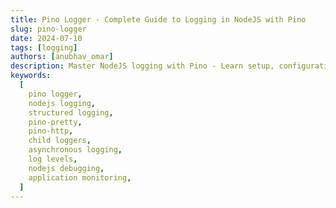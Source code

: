 ```yaml
---
title: Pino Logger - Complete Guide to Logging in NodeJS with Pino
slug: pino-logger
date: 2024-07-10
tags: [logging]
authors: [anubhav_omar]
description: Master NodeJS logging with Pino - Learn setup, configuration, and advanced features for efficient, structured logging. Boost debugging and monitoring in your applications.
keywords:
  [
    pino logger,
    nodejs logging,
    structured logging,
    pino-pretty,
    pino-http,
    child loggers,
    asynchronous logging,
    log levels,
    nodejs debugging,
    application monitoring,
  ]
---
```


<head>

  <script
    type="application/ld+json"
    dangerouslySetInnerHTML={{ __html: JSON.stringify({
  "@context": "https://schema.org",
  "@type": "TechArticle",
  "headline": "Pino Logger - Complete Guide to Logging in NodeJS with Pino",
  "alternativeHeadline": "Master NodeJS logging with Pino - Learn setup, configuration, and advanced features for efficient, structured logging",
  "author": {
    "@type": "Person",
    "name": "Anubhav Omar"
  },
  "publisher": {
    "@type": "Organization",
    "name": "SigNoz",
    "logo": {
      "@type": "ImageObject",
      "url": "https://signoz.io/img/SigNozLogo-orange.svg"
    }
  },
  "datePublished": "2024-07-10T00:00:00Z",
  "dateModified": "2024-07-10T00:00:00Z",
  "mainEntityOfPage": {
    "@type": "WebPage",
    "@id": "https://signoz.io/guides/pino-logger/"
  },
  "description": "Master NodeJS logging with Pino - Learn setup, configuration, and advanced features for efficient, structured logging. Boost debugging and monitoring in your applications.",
  "keywords": "pino logger, nodejs logging, structured logging, pino-pretty, pino-http, child loggers, asynchronous logging, log levels, nodejs debugging, application monitoring",
  "articleSection": "Technology",
  "inLanguage": "en",
  "isPartOf": {
    "@type": "Blog",
    "name": "SigNoz Blog",
    "url": "https://signoz.io/blog/"
  },
  "about": [
    {
      "@type": "Thing",
      "name": "Pino Logger",
      "description": "A fast and low overhead logging library for NodeJS"
    },
    {
      "@type": "Thing",
      "name": "NodeJS",
      "description": "A JavaScript runtime built on Chrome's V8 JavaScript engine"
    },
    {
      "@type": "Thing",
      "name": "Structured Logging",
      "description": "A logging approach that treats log entries as data structures rather than plain text"
    }
  ],
  "mentions": [
    {
      "@type": "SoftwareApplication",
      "name": "Pino",
      "applicationCategory": "Logging Library"
    },
    {
      "@type": "SoftwareApplication",
      "name": "SigNoz",
      "applicationCategory": "Observability Platform"
    }
  ],
  "mainEntity": {
    "@type": "FAQPage",
    "mainEntity": [
      {
        "@type": "Question",
        "name": "What is Pino package?",
        "acceptedAnswer": {
          "@type": "Answer",
          "text": "The Pino package is a Node.js logging library designed for speed and efficiency, offering robust features and flexible configuration options for developers."
        }
      },
      {
        "@type": "Question",
        "name": "What is the common log format in Pino?",
        "acceptedAnswer": {
          "@type": "Answer",
          "text": "Pino uses a default JSON-based log format, which is structured and easy to parse for automated processing and analysis."
        }
      },
      {
        "@type": "Question",
        "name": "What is Pino pretty?",
        "acceptedAnswer": {
          "@type": "Answer",
          "text": "Pino pretty (pino-pretty) is a tool that formats Pino's JSON logs into a more human-readable format, enhancing readability during development and debugging."
        }
      },
      {
        "@type": "Question",
        "name": "What are the benefits of Pino logger?",
        "acceptedAnswer": {
          "@type": "Answer",
          "text": "Pino provides benefits such as high performance, low CPU overhead, simple integration, and support for custom serializers and log levels, making it ideal for production environments."
        }
      },
      {
        "@type": "Question",
        "name": "Can Pino handle asynchronous logging?",
        "acceptedAnswer": {
          "@type": "Answer",
          "text": "Yes, Pino supports asynchronous logging, which helps maintain high performance and low overhead by not blocking the main event loop during log operations."
        }
      }
    ]
  },
  "tutorial": {
    "@type": "HowTo",
    "name": "How to Use Pino Logger in NodeJS",
    "step": [
      {
        "@type": "HowToStep",
        "name": "Install Pino",
        "text": "Install Pino using npm: npm install pino"
      },
      {
        "@type": "HowToStep",
        "name": "Import and Configure Pino",
        "text": "Import Pino in your NodeJS application and create a logger instance"
      },
      {
        "@type": "HowToStep",
        "name": "Set Log Levels",
        "text": "Configure log levels to control the verbosity of logs"
      },
      {
        "@type": "HowToStep",
        "name": "Use Custom Serializers",
        "text": "Implement custom serializers to format log data"
      },
      {
        "@type": "HowToStep",
        "name": "Implement Child Loggers",
        "text": "Use child loggers for modular logging in different parts of your application"
      },
      {
        "@type": "HowToStep",
        "name": "Set Up Asynchronous Logging",
        "text": "Configure asynchronous logging for improved performance"
      },
      {
        "@type": "HowToStep",
        "name": "Integrate with SigNoz",
        "text": "Set up SigNoz and configure Pino to send logs to SigNoz for centralized monitoring"
      }
    ]
  }
}) }}
  />
</head>

Logging in NodeJS: Why Pino Logger is Your New Best Friend

Ever felt lost in a sea of console.log statements?

Tired of slow, clunky logging slowing down your app?

Pino Logger might just be the lifesaver you need.

Here's the deal:

- Pino is fast. Really fast.
- It's lightweight, so your app stays snappy.
- Structured logging? Pino's got you covered.

This guide will show you:

- How to set up Pino in your NodeJS app
- Cool tricks to make logging work for you
- Ways to level up your debugging game

Whether you're just starting out or you're a seasoned pro, there's something here for you.

Ready to make your NodeJS logging actually useful?

Let's dive in.

## What is Pino Logger?

Pino is a fast and low-overhead logging library designed specifically for NodeJS applications. Pino produces logs in a structured JSON format, which is easy to parse and analyze, making it ideal for production environments. Pino logger is a great option for developers searching for a dependable and adaptable logging solution. This is due to its adaptability and simplicity of interaction with other Node.js web frameworks.

### Key Features of Pino

- High Performance: Pino is designed to be one of the fastest logging libraries for NodeJS, ensuring that logging operations do not significantly impact application performance.
- Low Overhead: Pino minimizes the overhead associated with logging, making it suitable for applications that require high throughput and low latency.
- Structured Logs: Logs are output in JSON format, which is both machine-readable and easy to parse, facilitating efficient log analysis and processing.
- Extensibility: Pino supports various plugins and integrations, allowing developers to extend its functionality to meet specific logging needs.
- Custom Serializers: Pino allows the use of custom serializers to transform log data, enabling the redaction of sensitive information or formatting of complex data structures.
- Multiple Log Levels: Pino supports various log levels (fatal, error, warn, info, debug, trace), providing granular control over log verbosity.
- Asynchronous Logging: Pino can offload logging operations to a separate process, reducing the impact on the main application thread and improving performance.
- Child Loggers: Child loggers inherit the configuration of the parent logger but can add additional context, useful for logging within specific modules or components.
- Pretty Printing: Pino offers pretty printing of logs for development purposes, making them human-readable and easier to debug.

## Installing and Setting Up Pino

Before moving forward with the implementation, let's start with installing Pino and setting it up in a Node.js application. First, ensure you have Node.js and npm (Node Package Manager) installed on your machine. You can download them from <a href="https://nodejs.org/" rel="noopener noreferrer nofollow" target="_blank">Node.js official website</a>.

To install Pino, you can use npm

```bash
npm install pino --save
```

<Figure
  src="/img/guides/2024/07/pino-logger-Screenshot_2024-07-04_at_11.48.01_PM.webp"
  alt="Installing Pino via npm"
  caption="Installing Pino via npm"
/>

Installing Pino via npm

### Basic Setup

Let us learn how to set up a basic Pino Logger, which involves creating and using a logger instance to log messages. Here's a simple example:

```jsx
const pino = require('pino')
const logger = pino()

logger.info('This is an info message')
logger.error('This is an error message')
```

This code initializes Pino and logs an info and an error message. By default, the logs are output to the console in JSON format.

Output:

```jsx
{"level":30,"time":1688510400000,"pid":12345,"hostname":"Anubhavs-MacBook-Air.local","msg":"This is an info message"}
{"level":50,"time":1688510401000,"pid":12345,"hostname":"Anubhavs-MacBook-Air.local","msg":"This is an error message"}
```

## Configuring Pino Logger

Pino offers various configuration options to tailor the logging behaviour to your needs. Two key configurations include setting log levels and defining custom serializers.

### Level Configuration

Pino Logger supports different log levels to control the verbosity of logs. Log levels are essential for filtering the logs based on their importance and severity. Pino’s log levels, in order of severity from highest to lowest, are:

- fatal: Logs critical issues that cause the application to crash.
- error: Logs errors that require attention but don't crash the application.
- warn: Logs warnings about potential issues that might need investigation.
- info: Logs general information about the application's operation.
- debug: Logs detailed debugging information for troubleshooting.
- trace: Logs highly detailed information, typically used for tracing code execution.

You can set the log level when creating the logger instance to filter logs accordingly:

```jsx
const logger = pino({ level: 'debug' })

logger.debug('This is a debug message')
logger.info('This is an info message')
```

In this example, the logger is configured to log messages at the `debug` level and above, meaning it will log `debug`, `info`, `warn`, `error`, and `fatal` messages.

If you try to log a message below the level with which the logger is initialized, that message will not be logged. For instance, if the logger is set to `info` level:

```jsx
const logger = pino({ level: 'info' })

logger.debug('This debug message will not be logged')
logger.info('This info message will be logged')
```

In this case, the `debug` message will not appear in the logs because the logger is set to only log messages at `info` level and above (i.e., `info`, `warn`, `error`, and `fatal`).

Pino also supports dynamic changes to the log level at runtime. This feature is particularly useful in production environments where you may need to increase or decrease logging verbosity on-the-fly to diagnose issues or reduce log noise without restarting the application.

You can use Pino's level method to change the log level dynamically. Here's an example:

```jsx
// logger.js
import pino from 'pino'

const logger = pino({ level: 'info' })

export default logger
```

```jsx
// app.js
import express from 'express'
import logger from './logger.js'

const app = express()

app.get('/', (req, res) => {
  logger.info('Info level log - Home route accessed')
  logger.debug('Debug level log - Home route accessed')
  res.send('Hello, World!')
})

// Route to change log level
app.post('/log-level', (req, res) => {
  const newLevel = req.query.level
  if (newLevel && ['fatal', 'error', 'warn', 'info', 'debug', 'trace'].includes(newLevel)) {
    logger.level = newLevel
    res.send(`Log level changed to ${newLevel}`)
  } else {
    res.status(400).send('Invalid log level')
  }
})

// Start the server
const PORT = process.env.PORT || 3000
app.listen(PORT, () => {
  logger.info(`Server is running on port ${PORT}`)
})
```

### Custom Serializers

Custom serializers allow you to transform log data before it is written to the log output. This feature is handy for redacting sensitive information or formatting complex data structures for better readability and security.

To define a custom serializer, you specify it in the Pino configuration. The serializer is a function that takes an object as an input and returns a transformed version of that object. Here’s an example:

```jsx
const pino = require('pino')

const logger = pino({
  serializers: {
    user: (user) => {
      return {
        id: user.id,
        name: user.name,
        // Redacting sensitive information
        email: user.email ? user.email.replace(/(.{2})(.*)(@.*)/, '$1***$3') : undefined,
      }
    },
  },
})

logger.info({ user: { id: 1, name: 'Alice', email: 'alice@example.com' } }, 'User info')
```

Output:

<Figure
  src="/img/guides/2024/07/pino-logger-Screenshot_2024-07-05_at_12.35.45_AM.webp"
  alt="Custom Serializers in Pino - Output"
  caption="Custom Serializers in Pino - Output"
/>

Custom Serializers in Pino - Output

In this example, the `user` serializer transforms the `user` object to redact the email address, ensuring sensitive information is not exposed in the logs. Custom serializers can be applied to any object you log, making them a powerful tool for maintaining security and readability in your logs.

## Logging HTTP requests with Pino

Pino Logger can be integrated with HTTP servers to automatically log incoming requests and outgoing responses, providing valuable insights into your application's HTTP traffic. This is particularly useful for monitoring, debugging, and analyzing the performance and behaviour of web applications.

### Using Pino HTTP Middleware

You can log HTTP requests and responses using the `pino-http` module, which integrates Pino with HTTP servers like Express. This middleware logs details about each request and response, including HTTP method, URL, status code, and response time.

Step 1: Install the pino-http module

```bash
npm install pino --save
```

Step 2: Integrate pino-http into your application

Here’s an example using Express:

```jsx
const express = require('express')
const pino = require('pino')
const pinoHttp = require('pino-http')

const logger = pino()
const httpLogger = pinoHttp({ logger })

const app = express()

// Use Pino HTTP middleware
app.use(httpLogger)

app.get('/', (req, res) => {
  res.send('Hello, world!')
})

app.listen(3000, () => {
  logger.info('Server is running on port 3000')
})
```

Output -

```jsx
{"level":30,"time":1720120558325,"pid":18553,"hostname":"Anubhavs-MacBook-Air.local","msg":"Server is running on port 3000"}
```

In this example, the Pino HTTP middleware is added to the Express application using `app.use(httpLogger)`. This ensures that all incoming HTTP requests and outgoing responses are logged automatically.

## Advanced Features of Pino

Pino Logger provides several advanced features that can enhance your logging setup and make it more powerful and flexible. Here are some of them-

### Child Loggers

Child loggers are useful when you want to create a logger that inherits the configuration of a parent logger but adds additional context. This is particularly useful for logging within specific modules or components of your application.

For example, you might have a main logger for your application, but you want to add module-specific context for logs generated by different parts of your application:

```jsx
const pino = require('pino')
const logger = pino({ level: 'info' })

const childLogger = logger.child({ module: 'user-service' })

logger.info('This is a log message from the main logger')
childLogger.info('This is a log message from the user service')
```

In this example, the `childLogger` inherits the configuration from the `logger` but adds the `module: 'user-service'` context to each log message it generates. This helps in categorizing and differentiating logs from various parts of your application. It is often helpful in large complex applications where each module might generate numerous log messages. By using child loggers, you can easily identify which module a particular log message came from, making it easier to troubleshoot issues and monitor specific parts of the application.

### Asynchronous Logging

Asynchronous logging helps to offload logging operations to a separate process, reducing the impact on the main application thread and improving performance. This is particularly useful in high-performance applications where logging needs to be done without blocking the main execution flow.

To set up asynchronous logging with Pino using transports, you define where and how the logs are written, which helps offload I/O operations from the main application thread. Transports can write logs to files, send them to remote servers, or integrate with other logging services.

```jsx
const pino = require('pino')
const transport = pino.transport({
  target: 'pino/file',
  options: { destination: './logfile' },
})

const logger = pino(transport)

logger.info('This message will be logged asynchronously')
```

In this example, logs are written asynchronously to a file using the `pino/file` transport. This offloads the I/O operations from the main application thread, enhancing overall performance.

### Pretty Printing

While JSON logs are great for machines, they can be difficult to read for humans. For development and debugging purposes, you can use the `pino-pretty` module to format logs in a more readable way:

First, install the `pino-pretty` module:

`npm install pino-pretty`

Then, integrate `pino-pretty` with Pino:

```jsx
const pino = require('pino')
const pretty = require('pino-pretty')

const logger = pino(pretty())

const complexLog = {
  level: 'info',
  time: new Date(),
  user: {
    id: '12345',
    name: 'John Doe',
    email: 'john.doe@example.com',
    roles: ['admin', 'user'],
  },
  request: {
    id: 'abcd-1234-efgh-5678',
    method: 'GET',
    url: '/api/resource',
    headers: {
      'user-agent': 'Mozilla/5.0',
      'accept-language': 'en-US',
    },
    params: {
      id: '7890',
    },
    query: {
      search: 'example',
      page: 1,
      limit: 10,
    },
  },
  response: {
    statusCode: 200,
    body: {
      data: [
        { id: 1, name: 'Resource 1' },
        { id: 2, name: 'Resource 2' },
      ],
      metadata: {
        count: 2,
        total: 2,
      },
    },
  },
}

logger.info(complexLog)
```

Output-

```jsx
[02:21:50.283] INFO (26411):
    user: {
      "id": "12345",
      "name": "John Doe",
      "email": "john.doe@example.com",
      "roles": [
        "admin",
        "user"
      ]
    }
    request: {
      "id": "abcd-1234-efgh-5678",
      "method": "GET",
      "url": "/api/resource",
      "headers": {
        "user-agent": "Mozilla/5.0",
        "accept-language": "en-US"
      },
      "params": {
        "id": "7890"
      },
      "query": {
        "search": "example",
        "page": 1,
        "limit": 10
      }
    }
    response: {
      "statusCode": 200,
      "body": {
        "data": [
          {
            "id": 1,
            "name": "Resource 1"
          },
          {
            "id": 2,
            "name": "Resource 2"
          }
        ],
        "metadata": {
          "count": 2,
          "total": 2
        }
      }
    }
```

This setup will format the log output to be more human-readable, making it easier to debug and understand the logs during development. The `pino-pretty` module supports various formatting options, such as color coding and timestamp formatting, to enhance readability further.

## Why Sending Logs to an Observability Platform is Helpful

Implementing logging in your NodeJS application with Pino Logger is just the first step. To truly leverage the power of logs, sending them to an observability platform like SigNoz can provide numerous benefits:

1. Centralized Log Management: All your logs are in one place, making it easier to search and analyze.
2. Real-time Monitoring: Spot issues as they happen, not after they've impacted users.
3. Advanced Search and Filtering: Quickly find relevant logs across your entire system.
4. Correlation with Metrics and Traces: Connect logs with other telemetry data for deeper insights.
5. Anomaly Detection: Identify unusual patterns that might indicate problems.
6. Historical Analysis: Understand trends and patterns over time to prevent future issues.
7. Compliance and Auditing: Maintain records for regulatory requirements and security audits.
8. Team Collaboration: Share log data easily across your organization for faster problem-solving.

## Monitoring Logs with SigNoz

SigNoz is an open-source observability platform that offers a unified solution for logs, metrics, and traces. Here's how you can set it up to monitor your NodeJS application logs:

1.  SetUp SigNoz

    <GetStartedSigNoz />

2.  Install Dependencies:

    ```bash
    npm install pino pino-opentelemetry-transport
    ```

3.  Configure Pino Logger:
    Set up Pino to send logs to OpenTelemetry:

    ````jsx
    // logger.js
    import pino from 'pino';

        const logger = pino({
          transport: {
            targets: [
              {
                target: 'pino-opentelemetry-transport',
                options: {
                  resourceAttributes: {
                    'service.name': 'your-service-name',
                  },
                },
              },
              {
                target: 'pino-pretty',
                options: { colorize: true },
              },
            ],
          },
        });

        export default logger;

        ```

    ````

4.  Use Logger in Your Application:
    Import and use the logger in your app:

    ````jsx

        // Log messages
        logger.info('Server started');
        logger.error({ err }, 'An error occurred');

        ```

    ````

5.  Configure OpenTelemetry:
    Ensure your OpenTelemetry setup includes log export to SigNoz.
6.  View Logs in SigNoz:
    Access the SigNoz dashboard to view, search, and analyze your logs alongside metrics and traces.

    <Figure
      src="/img/guides/2024/07/pino-logger-Untitled.webp"
      alt="Viewing Logs in Signoz"
      caption="Viewing Logs in Signoz"
    />

        Viewing Logs in Signoz

For a detailed guide on setting up logging with OpenTelemetry and SigNoz, check out our comprehensive tutorial: [Logging in NodeJS with OpenTelemetry](https://signoz.io/opentelemetry/logging-nodejs/)

By following these steps, you'll have a powerful logging setup that integrates seamlessly with SigNoz, giving you deep insights into your NodeJS application's behavior and performance.

## Pino Logger in Node.Js Complete Example

Here's a real-world example demonstrating how to use Pino in a Node.js application to log HTTP requests and responses:

```jsx
const express = require('express')
const pino = require('pino')
const pinoHttp = require('pino-http')
const pretty = require('pino-pretty')

const logger = pino(pretty())

// Initialize Pino HTTP middleware
const httpLogger = pinoHttp({ logger })

const app = express()

// Use Pino HTTP middleware
app.use(httpLogger)

// Sample route
app.get('/', (req, res) => {
  req.log.info('Home route accessed')
  res.send('Hello, World!')
})

app.get('/user/:id', (req, res) => {
  const userId = req.params.id
  req.log.info({ userId }, 'User route accessed')
  res.send(`User ID: ${userId}`)
})

// Error handling middleware
app.use((err, req, res, next) => {
  req.log.error({ err }, 'Unhandled error')
  res.status(500).send('Something went wrong')
})

// Start the server
const PORT = process.env.PORT || 3000
app.listen(PORT, () => {
  logger.info(`Server is running on port ${PORT}`)
})
```

Now execute `node server.js` to start the Node.js server.

Output

<Figure
  src="/img/guides/2024/07/pino-logger-Screenshot_2024-07-05_at_2.53.31_AM.webp"
  alt="Running The Server"
  caption="Running The Server"
/>

Running The Server

<Figure
  src="/img/guides/2024/07/pino-logger-Screenshot_2024-07-05_at_2.50.15_AM.webp"
  alt="Verifying Server in localhost"
  caption="Verifying Server in localhost"
/>

Verifying Server in localhost

## Best Practices for Using Pino Logger

- Set Appropriate Log Levels: Use the appropriate log levels (`info`, `warn`, `error`, etc.) to ensure clarity and relevance of logs.
- Avoid Over-Logging: Be mindful of logging too much information, which can impact performance and readability.
- Use Child Loggers: Utilize child loggers for modular applications to maintain context and simplify log management.
- Handle Errors Gracefully: Implement error handling mechanisms to capture and log errors effectively.

## Comparing Pino Logger vs. Regular Logger

When choosing a logging solution for your Node.js application, it's essential to understand the differences between Pino and other regular loggers. Here's a comparison highlighting the key aspects:

| Feature                       | Pino Logger                                                                                                                                                                 | Regular Logger                                                                                                                                                     |
| ----------------------------- | --------------------------------------------------------------------------------------------------------------------------------------------------------------------------- | ------------------------------------------------------------------------------------------------------------------------------------------------------------------ |
| Performance                   | High performance and low overhead. Uses binary serialization for minimal impact on application performance.                                                                 | May have higher overhead and slower performance due to more complex features and less optimized serialization methods.                                             |
| Log Format                    | JSON formatted by default, easy to parse and integrate with various log management tools.                                                                                   | Formats vary; some use JSON while others use plain text or custom formats, making them less standardized and harder to process automatically.                      |
| Ease of Use                   | Simple to set up and use with minimal configuration.                                                                                                                        | Offers more configuration options and features, which can be beneficial for complex logging needs but may require more setup and maintenance.                      |
| Use Cases                     | Ideal for high-performance logging with minimal overhead, suitable for microservices, serverless functions, and real-time applications.                                     | Suitable for applications needing extensive logging features, customizations, and integrations, such as enterprise applications with complex logging requirements. |
| Troubleshooting and Debugging | Provides clear log output for easy identification of errors, warnings, and unexpected behaviors. Tools like pino-pretty help format and visualize logs for easier analysis. | Depending on the logger, may provide extensive features for log management and analysis but can be more complex to navigate and configure for troubleshooting.     |

## Conclusion

- Pino is a fast, lightweight logging library for Node.js, ideal for applications where performance and speed are crucial.
- Pino offers high performance, being one of the fastest logging libraries available.
- It provides simple integration and configuration like logging levels, custom serializers, and child loggers making it easy to get started.
- The `pino-pretty` module provides human-readable log formats. while the `pino-http` middleware seamlessly logs HTTP requests and responses.
- Pino can be integrated with observability platforms like Signoz for centralized log management and analysis.
- Leveraging Pino can lead to better log management, enhanced application monitoring, and improved overall performance.

## FAQs

### What is Pino package?

The Pino package is a Node.js logging library designed for speed and efficiency, offering robust features and flexible configuration options for developers.

### What is the common log format in Pino?

Pino uses a default JSON-based log format, which is structured and easy to parse for automated processing and analysis.

### What is Pino pretty?

Pino pretty (`pino-pretty`) is a tool that formats Pino's JSON logs into a more human-readable format, enhancing readability during development and debugging.

### What are the benefits of Pino logger?

Pino provides benefits such as high performance, low CPU overhead, simple integration, and support for custom serializers and log levels, making it ideal for production environments.

### Can Pino handle asynchronous logging?

Yes, Pino supports asynchronous logging, which helps maintain high performance and low overhead by not blocking the main event loop during log operations.

### Is it possible to change the log level in Pino dynamically?

Yes, Pino allows dynamic changes to the log level at runtime. This can be useful for adjusting the verbosity of logs without restarting the application, especially in production environments.

### What is a child logger?

A child logger in Pino inherits settings and behaviours from a parent logger, allowing developers to manage and customize logging behaviour in modular applications.

### What is Pino transport?

Pino transport refers to modules that facilitate the transportation of log messages to external services or destinations, enhancing Pino's versatility in logging.

### What is Pino HTTP?

Pino HTTP (`pino-http`) is middleware for Node.js applications that automatically logs HTTP requests and responses, providing detailed insight into application traffic.

### What are the three types of logs?

The three primary log levels in Pino are `info`, `warn`, and `error`, each indicating different levels of severity and importance in logging and monitoring applications.
